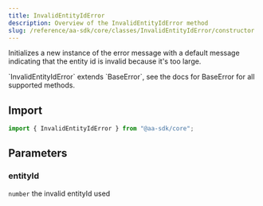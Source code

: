 ```yaml
---
title: InvalidEntityIdError
description: Overview of the InvalidEntityIdError method
slug: /reference/aa-sdk/core/classes/InvalidEntityIdError/constructor
---
```



Initializes a new instance of the error message with a default message indicating that the entity id is invalid because it's too large.

<Note>
  `InvalidEntityIdError` extends `BaseError`, see the docs for BaseError for all
  supported methods.
</Note>

## Import

```ts
import { InvalidEntityIdError } from "@aa-sdk/core";
```

## Parameters

### entityId

`number`
the invalid entityId used
